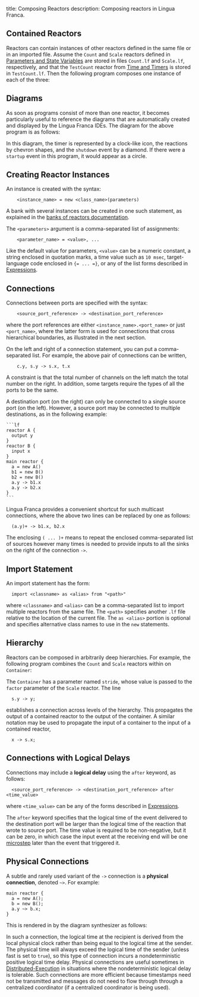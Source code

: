 title: Composing Reactors
description: Composing reactors in Lingua Franca.

## Contained Reactors

Reactors can contain instances of other reactors defined in the same file or in an imported file. Assume the `Count` and `Scale` reactors defined in [Parameters and State Variables](../writing-reactors/parameters-and-state-variables.mdx) are stored in files `Count.lf` and `Scale.lf`, respectively,
and that the `TestCount` reactor from [Time and Timers](../writing-reactors/time-and-timers.mdx) is stored in `TestCount.lf`. Then the following program composes one instance of each of the three:



## Diagrams

As soon as programs consist of more than one reactor, it becomes particularly useful to reference the diagrams that are automatically created and displayed by the Lingua Franca IDEs. The diagram for the above program is as follows:



In this diagram, the timer is represented by a clock-like icon, the reactions by chevron shapes, and the `shutdown` event by a diamond. If there were a `startup` event in this program, it would appear as a circle.

## Creating Reactor Instances

An instance is created with the syntax:

```lf
    <instance_name> = new <class_name>(parameters)
```

A bank with several instances can be created in one such statement, as explained in the [banks of reactors documentation](<../writing-reactors/multiports-and-banks.mdx#banks-of-reactors>).

The `<parameters>` argument is a comma-separated list of assignments:

```lf
    <parameter_name> = <value>, ...
```

Like the default value for parameters, `<value>` can be a numeric constant, a string enclosed in quotation marks, a time value such as `10 msec`, target-language code enclosed in `{= ... =}`, or any of the list forms described in [Expressions](../reference/expressions.mdx).

## Connections

Connections between ports are specified with the syntax:

```lf
    <source_port_reference> -> <destination_port_reference>
```

where the port references are either `<instance_name>.<port_name>` or just `<port_name>`, where the latter form is used for connections that cross hierarchical boundaries, as illustrated in the next section.

On the left and right of a connection statement, you can put a comma-separated list. For example, the above pair of connections can be written,

```lf
    c.y, s.y -> s.x, t.x
```

A constraint is that the total number of channels on the left match the total number on the right.
In addition, some targets require the types of all the ports to be the same.

A destination port (on the right) can only be connected to a single source port (on the left). However, a source port may be connected to multiple destinations, as in the following example:


    ```lf
    reactor A {
      output y
    }
    reactor B {
      input x
    }
    main reactor {
      a = new A()
      b1 = new B()
      b2 = new B()
      a.y -> b1.x
      a.y -> b2.x
    }
    ```
  


Lingua Franca provides a convenient shortcut for such multicast connections, where the above two lines can be replaced by one as follows:

```lf
  (a.y)+ -> b1.x, b2.x
```

The enclosing `( ... )+` means to repeat the enclosed comma-separated list of sources however many times is needed to provide inputs to all the sinks on the right of the connection `->`.

## Import Statement

An import statement has the form:

```lf
  import <classname> as <alias> from "<path>"
```

where `<classname>` and `<alias>` can be a comma-separated list to import multiple reactors from the same file. The `<path>` specifies another `.lf` file relative to the location of the current file. The `as <alias>` portion is optional and specifies alternative class names to use in the `new` statements.

## Hierarchy

Reactors can be composed in arbitrarily deep hierarchies. For example, the following program combines the `Count` and `Scale` reactors within on `Container`:





The `Container` has a parameter named `stride`, whose value is passed to the `factor` parameter of the `Scale` reactor. The line

```lf
  s.y -> y;
```

establishes a connection across levels of the hierarchy. This propagates the output of a contained reactor to the output of the container. A similar notation may be used to propagate the input of a container to the input of a contained reactor,

```lf
  x -> s.x;
```

## Connections with Logical Delays

Connections may include a **logical delay** using the `after` keyword, as follows:

```lf
  <source_port_reference> -> <destination_port_reference> after <time_value>
```

where `<time_value>` can be any of the forms described in [Expressions](../reference/expressions.mdx).

The `after` keyword specifies that the logical time of the event delivered to the destination port will be larger than the logical time of the reaction that wrote to source port. The time value is required to be non-negative, but it can be zero, in which case the input event at the receiving end will be one [microstep](<../writing-reactors/actions.mdx#superdense-time>) later than the event that triggered it.

## Physical Connections

A subtle and rarely used variant of the `->` connection is a **physical connection**, denoted `~>`. For example:

```lf
main reactor {
  a = new A();
  b = new B();
  a.y ~> b.x;
}
```

This is rendered in by the diagram synthesizer as follows:



In such a connection, the logical time at the recipient is derived from the local physical clock rather than being equal to the logical time at the sender. The physical time will always exceed the logical time of the sender (unless fast is set to `true`), so this type of connection incurs a nondeterministic positive logical time delay. Physical connections are useful sometimes in [Distributed-Execution](../writing-reactors/distributed-execution.mdx) in situations where the nondeterministic logical delay is tolerable. Such connections are more efficient because timestamps need not be transmitted and messages do not need to flow through through a centralized coordinator (if a centralized coordinator is being used).

